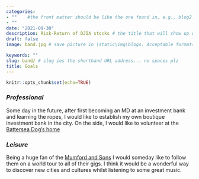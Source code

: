 ```yaml
---
categories:  
- ""    #the front matter should be like the one found in, e.g., blog2.md. It cannot be like the normal Rmd we used
- ""
date: "2021-09-30"
description: Risk-Return of DJIA stocks # the title that will show up once someone gets to this page
draft: false
image: band.jpg # save picture in \static\img\blogs. Acceptable formats= jpg, jpeg, or png . Your iPhone pics wont work

keywords: ""
slug: band/ # slug ies the shorthand URL address... no spaces plz
title: Goals
---
```


```r
knitr::opts_chunk$set(echo=TRUE)
```

### *Professional*  

Some day in the future, after first becoming an MD at an investment bank and learning the ropes, I would like to establish my own boutique investment bank in the city. On the side, I would like to volunteer at the [Battersea Dog's home](https://www.battersea.org.uk/)


### *Leisure*  

Being a huge fan of the [Mumford and Sons](https://www.google.com/search?q=the+mumford+and+sons&sxsrf=AOaemvLsjT_2cWCucYQP0DuQh1iHxVn_mw:1634837880674&source=lnms&tbm=isch&sa=X&ved=2ahUKEwjs2ZHZhdzzAhXvB2MBHbHOARkQ_AUoAnoECAEQBA&biw=1504&bih=803&dpr=1.5) I would someday like to follow them on a world tour to all of their gigs. I think it would be a wonderful way to discover new cities and cultures whilst listening to some great music. 

